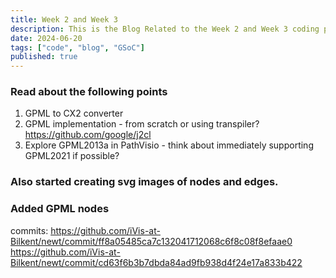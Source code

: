```yaml
---
title: Week 2 and Week 3
description: This is the Blog Related to the Week 2 and Week 3 coding period
date: 2024-06-20
tags: ["code", "blog", "GSoC"]
published: true
---
```


### Read about the following points

1. GPML to CX2 converter
2. GPML implementation - from scratch or using transpiler?
   https://github.com/google/j2cl
3. Explore GPML2013a in PathVisio - think about immediately supporting GPML2021 if possible?

### Also started creating svg images of nodes and edges.

### Added GPML nodes

commits:
https://github.com/iVis-at-Bilkent/newt/commit/ff8a05485ca7c132041712068c6f8c08f8efaae0
https://github.com/iVis-at-Bilkent/newt/commit/cd63f6b3b7dbda84ad9fb938d4f24e17a833b422

